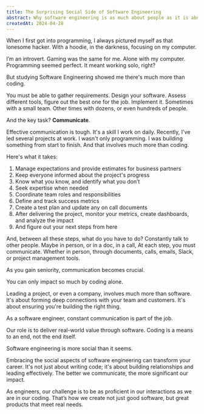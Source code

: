 ```yaml
---
title: The Surprising Social Side of Software Engineering
abstract: Why software engineering is as much about people as it is about coding, and how teamwork shapes our work.
createdAt: 2024-04-28
---
```


When I first got into programming, I always pictured myself as that lonesome hacker. With a hoodie, in the darkness, focusing on my computer.

I’m an introvert. Gaming was the same for me. Alone with my computer. Programming seemed perfect. It meant working solo, right?

But studying Software Engineering showed me there's much more than coding.

<ArticleImage src="/article-images/programmer-in-the-dark.jpeg" caption="A lonesome programmer in the dark. Which is not what software engineering is about" />

You must be able to gather requirements. Design your software. Assess different tools, figure out the best one for the job. Implement it. Sometimes with a small team. Other times with dozens, or even hundreds of people.

And the key task? **Communicate**.

Effective communication is tough. It's a skill I work on daily. Recently, I've led several projects at work. I wasn't only programming. I was building something from start to finish. And that involves much more than coding.

Here's what it takes:

1. Manage expectations and provide estimates for business partners
2. Keep everyone informed about the project's progress
3. Know what you know, and identify what you don’t
4. Seek expertise when needed
5. Coordinate team roles and responsibilities
6. Define and track success metrics
7. Create a test plan and update any on call documents
7. After delivering the project, monitor your metrics, create dashboards, and analyze the impact
8. And figure out your next steps from here

And, between all these steps, what do you have to do? Constantly talk to other people. Maybe in person, or in a doc, in a call, At each step, you must communicate. Whether in person, through documents, calls, emails, Slack, or project management tools.

As you gain seniority, communication becomes crucial.

You can only impact so much by coding alone.

Leading a project, or even a company, involves much more than software. It's about forming deep connections with your team and customers. It's about ensuring you're building the right thing.

As a software engineer, constant communication is part of the job.

Our role is to deliver real-world value through software. Coding is a means to an end, not the end itself.

Software engineering is more social than it seems.

Embracing the social aspects of software engineering can transform your career. It's not just about writing code; it's about building relationships and leading effectively. The better we communicate, the more significant our impact.

As engineers, our challenge is to be as proficient in our interactions as we are in our coding. That’s how we create not just good software, but great products that meet real needs.
